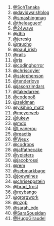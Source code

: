 1. [@SohTanaka](https://twitter.com/SohTanaka)
2. [@davidwalshblog](https://twitter.com/davidwalshblog)
3. [@smashingmag](https://twitter.com/smashingmag)
4. [@theleagueof](https://twitter.com/theleagueof)
5. [@24ways](https://twitter.com/24ways)
6. [@dhh](https://twitter.com/dhh)
7. [@jeresig](https://twitter.com/jeresig)
8. [@rauchg](https://twitter.com/rauchg)
9. [@paul_irish](https://twitter.com/paul_irish)
10. [@rails](https://twitter.com/rails)
11. [@rjs](https://twitter.com/rjs)
12. [@codinghorror](https://twitter.com/codinghorror)
13. [@chriscoyier](https://twitter.com/chriscoyier)
14. [@sstephenson](https://twitter.com/sstephenson)
15. [@tenderlove](https://twitter.com/tenderlove)
16. [@jasonzimdars](https://twitter.com/jasonzimdars)
17. [@fakedarren](https://twitter.com/fakedarren)
18. [@codepo8](https://twitter.com/codepo8)
19. [@zeldman](https://twitter.com/zeldman)
20. [@yikihiro_matz](https://twitter.com/yukihiro_matz)
21. [@meyerweb](https://twitter.com/meyerweb)
22. [@lukew](https://twitter.com/lukew)
23. [@mdo](https://twitter.com/mdo)
24. [@LeaVerou](https://twitter.com/LeaVerou)
25. [@reactjs](https://twitter.com/reactjs)
26. [@Vjeux](https://twitter.com/Vjeux)
27. [@codrops](https://twitter.com/codrops)
28. [@jaffathecake](https://twitter.com/jaffathecake)
29. [@vpieters](https://twitter.com/vpieters)
30. [@jacobrossi](https://twitter.com/jacobrossi)
31. [@rem](https://twitter.com/rem)
32. [@sebmarkbage](https://twitter.com/sebmarkbage)
33. [@joewalnes](https://twitter.com/joewalnes)
34. [@chriseppstein](https://twitter.com/chriseppstein)
35. [@brad_frost](https://twitter.com/brad_frost)
36. [@reybango](https://twitter.com/reybango)
37. [@grorgwork](https://twitter.com/grorgwork)
38. [@nzgb](https://twitter.com/nzgb)
39. [@sarah_edo](https://twitter.com/sarah_edo)
40. [@SaraSoueidan](https://twitter.com/SaraSoueidan)
41. [@HugoGiraudel](https://twitter.com/HugoGiraudel)
